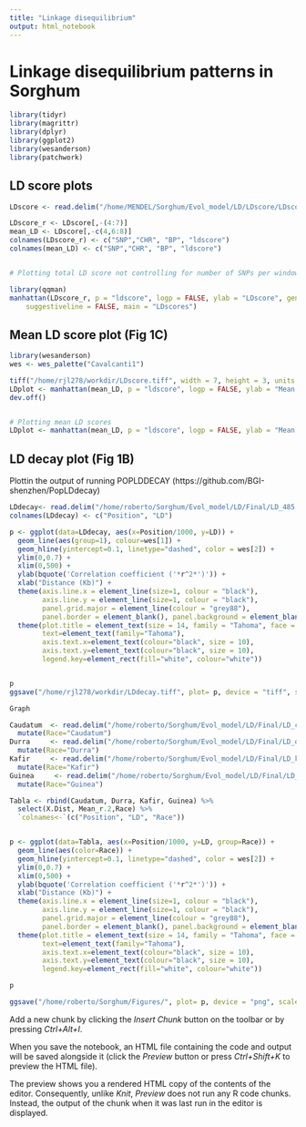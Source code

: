 ```yaml
---
title: "Linkage disequilibrium"
output: html_notebook
---
```


# Linkage disequilibrium patterns in Sorghum

```r
library(tidyr)
library(magrittr)
library(dplyr) 
library(ggplot2)
library(wesanderson)
library(patchwork)
```

## LD score plots

```r

LDscore <- read.delim("/home/MENDEL/Sorghum/Evol_model/LD/LDscore/LDscore.100k.score.ld", sep = " ")

LDscore_r <- LDscore[,-(4:7)]
mean_LD <- LDscore[,-c(4,6:8)]
colnames(LDscore_r) <- c("SNP","CHR", "BP", "ldscore")
colnames(mean_LD) <- c("SNP","CHR", "BP", "ldscore")


# Plotting total LD score not controlling for number of SNPs per window

library(qqman)
manhattan(LDscore_r, p = "ldscore", logp = FALSE, ylab = "LDscore", genomewideline = FALSE, col = c("dodgerblue4", "forestgreen"), cex=0.3,
    suggestiveline = FALSE, main = "LDscores")


```

## Mean LD score plot (Fig 1C)

```r


library(wesanderson)
wes <- wes_palette("Cavalcanti1")

tiff("/home/rjl278/workdir/LDscore.tiff", width = 7, height = 3, units = 'in', res = 450 )
LDplot <- manhattan(mean_LD, p = "ldscore", logp = FALSE, ylab = "Mean LDscore", genomewideline = FALSE, col = alpha(wes, 0.2), cex=0.15, suggestiveline = FALSE,  cex.axis = 0.9, cex.lab = 0.9, ylim=c(0, 0.4))
dev.off()


# Plotting mean LD scores
LDplot <- manhattan(mean_LD, p = "ldscore", logp = FALSE, ylab = "Mean LDscore", genomewideline = FALSE, col = alpha(wes, 0.2), cex=0.15, suggestiveline = FALSE,  cex.axis = 0.9, cex.lab = 0.9, ylim=c(0, 0.4) )

```

## LD decay plot (Fig 1B)
Plottin the output of running POPLDDECAY (https://github.com/BGI-shenzhen/PopLDdecay)

```r

LDdecay<- read.delim("/home/roberto/Sorghum/Evol_model/LD/Final/LD_485.stat/TERRA485_LDdecay", header = T)
colnames(LDdecay) <- c("Position", "LD")

p <- ggplot(data=LDdecay, aes(x=Position/1000, y=LD)) +
  geom_line(aes(group=1), colour=wes[1]) +
  geom_hline(yintercept=0.1, linetype="dashed", color = wes[2]) +
  ylim(0,0.7) +
  xlim(0,500) +
  ylab(bquote('Correlation coefficient ('*r^2*')')) +
  xlab("Distance (Kb)") +
  theme(axis.line.x = element_line(size=1, colour = "black"),
        axis.line.y = element_line(size=1, colour = "black"),
        panel.grid.major = element_line(colour = "grey88"),
        panel.border = element_blank(), panel.background = element_blank()) +
  theme(plot.title = element_text(size = 14, family = "Tahoma", face = "bold"),
        text=element_text(family="Tahoma"),
        axis.text.x=element_text(colour="black", size = 10),
        axis.text.y=element_text(colour="black", size = 10),
        legend.key=element_rect(fill="white", colour="white"))


p
ggsave("/home/rjl278/workdir/LDdecay.tiff", plot= p, device = "tiff", scale = 1, width = 3.42, height = 3, units = c("in"),dpi = 500, limitsize = TRUE)

Graph

```




```r

Caudatum  <- read.delim("/home/roberto/Sorghum/Evol_model/LD/Final/LD_caudatum.stat", header = T) %>%
  mutate(Race="Caudatum")
Durra     <- read.delim("/home/roberto/Sorghum/Evol_model/LD/Final/LD_durra.stat", header = T) %>%
  mutate(Race="Durra")
Kafir     <- read.delim("/home/roberto/Sorghum/Evol_model/LD/Final/LD_kafir.stat", header = T) %>%
  mutate(Race="Kafir")
Guinea     <- read.delim("/home/roberto/Sorghum/Evol_model/LD/Final/LD_guinea.stat", header = T) %>%
  mutate(Race="Guinea")

Tabla <- rbind(Caudatum, Durra, Kafir, Guinea) %>%
  select(X.Dist, Mean_r.2,Race) %>%
  `colnames<-`(c("Position", "LD", "Race"))


p <- ggplot(data=Tabla, aes(x=Position/1000, y=LD, group=Race)) +
  geom_line(aes(color=Race)) +
  geom_hline(yintercept=0.1, linetype="dashed", color = wes[2]) +
  ylim(0,0.7) +
  xlim(0,500) +
  ylab(bquote('Correlation coefficient ('*r^2*')')) +
  xlab("Distance (Kb)") +
  theme(axis.line.x = element_line(size=1, colour = "black"),
        axis.line.y = element_line(size=1, colour = "black"),
        panel.grid.major = element_line(colour = "grey88"),
        panel.border = element_blank(), panel.background = element_blank()) +
  theme(plot.title = element_text(size = 14, family = "Tahoma", face = "bold"),
        text=element_text(family="Tahoma"),
        axis.text.x=element_text(colour="black", size = 10),
        axis.text.y=element_text(colour="black", size = 10),
        legend.key=element_rect(fill="white", colour="white"))

p

ggsave("/home/roberto/Sorghum/Figures/", plot= p, device = "png", scale = 1, width = 3.42, height = 3, units = c("in"),dpi = 500, limitsize = TRUE)


```



Add a new chunk by clicking the *Insert Chunk* button on the toolbar or by pressing *Ctrl+Alt+I*.

When you save the notebook, an HTML file containing the code and output will be saved alongside it (click the *Preview* button or press *Ctrl+Shift+K* to preview the HTML file).

The preview shows you a rendered HTML copy of the contents of the editor. Consequently, unlike *Knit*, *Preview* does not run any R code chunks. Instead, the output of the chunk when it was last run in the editor is displayed.
